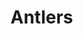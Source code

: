 
# Antlers
<ProjectDetails
  floatRight
  region="Crownlands"
  house="House Buckwell"
  type="Castle"
  status="In Progress"
  warp="undefined"
  projectLead="starcat98"
  dateStarted="2014-01-04T00:00:00+00:00"
  dateCompleted="undefined"
/>
